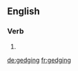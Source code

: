 ==English==

===Verb===
{{head|en}}

# {{present participle of|gedge|lang=en}}

[[de:gedging]]
[[fr:gedging]]